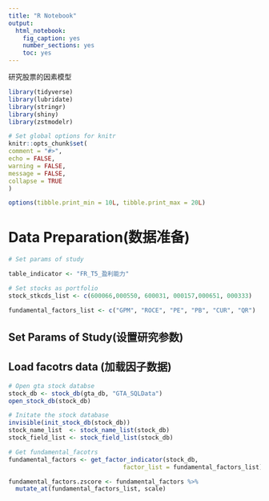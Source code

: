 ```yaml
---
title: "R Notebook"
output: 
  html_notebook: 
    fig_caption: yes
    number_sections: yes
    toc: yes
---
```


研究股票的因素模型


```r

library(tidyverse)
library(lubridate)
library(stringr)
library(shiny)
library(zstmodelr)

# Set global options for knitr 
knitr::opts_chunk$set(
comment = "#>",
echo = FALSE,
warning = FALSE,
message = FALSE,
collapse = TRUE
)

options(tibble.print_min = 10L, tibble.print_max = 20L)

```

# Data Preparation(数据准备)
```r
# Set params of study

table_indicator <- "FR_T5_盈利能力"

# Set stocks as portfolio
stock_stkcds_list <- c(600066,000550, 600031, 000157,000651, 000333)

fundamental_factors_list <- c("GPM", "ROCE", "PE", "PB", "CUR", "QR")


```


## Set Params of Study(设置研究参数)


## Load facotrs data (加载因子数据)
```r
# Open gta stock databse
stock_db <- stock_db(gta_db, "GTA_SQLData")
open_stock_db(stock_db)

# Initate the stock database
invisible(init_stock_db(stock_db))
stock_name_list  <- stock_name_list(stock_db)
stock_field_list <- stock_field_list(stock_db)

# Get fundamental_facotrs
fundamental_factors <- get_factor_indicator(stock_db, 
                                factor_list = fundamental_factors_list)

fundamental_factors.zscore <- fundamental_factors %>%
  mutate_at(fundamental_factors_list, scale)


```

